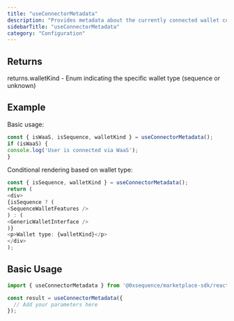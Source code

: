 ```yaml
---
title: "useConnectorMetadata"
description: "Provides metadata about the currently connected wallet connector This hook analyzes the active wallet connection to determine the wallet type and specific characteristics. It's particularly useful for implementing wallet-specific features or UI adjustments based on whether the user is connected via Sequence wallet, WaaS (Wallet as a Service), or other wallets."
sidebarTitle: "useConnectorMetadata"
category: "Configuration"
---
```


## Returns

returns.walletKind - Enum indicating the specific wallet type (sequence or unknown)

## Example

Basic usage:
```typescript
const { isWaaS, isSequence, walletKind } = useConnectorMetadata();
if (isWaaS) {
console.log('User is connected via WaaS');
}
```

Conditional rendering based on wallet type:
```typescript
const { isSequence, walletKind } = useConnectorMetadata();
return (
<div>
{isSequence ? (
<SequenceWalletFeatures />
) : (
<GenericWalletInterface />
)}
<p>Wallet type: {walletKind}</p>
</div>
);
```

## Basic Usage

```typescript
import { useConnectorMetadata } from '@0xsequence/marketplace-sdk/react/hooks';

const result = useConnectorMetadata({
  // Add your parameters here
});
```

